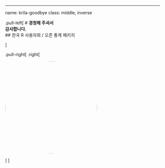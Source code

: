 ---
name: krila-goodbye
class: middle, inverse

.pull-left[
# **경청해 주셔서 <br>감사합니다.**
<br/>
## 한국 R 사용자회 / 오픈 통계 패키지

]

.pull-right[
.right[

<img style="border-radius: 100%;" src="fig/bitstat_logo.jpg" width="300px"/>

]
]
